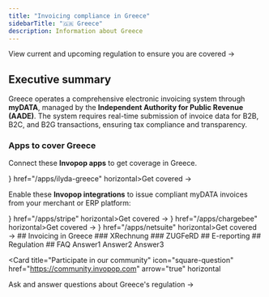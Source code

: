 ```yaml
---
title: "Invoicing compliance in Greece"
sidebarTitle: "🇬🇷 Greece"
description: Information about Greece
---
```


<Card title="Greece's invoicing e-regulation timeline" size="20" icon="timeline" href="greece-timeline" horizontal>
  View current and upcoming regulation to ensure you are covered →
</Card>


## Executive summary

Greece operates a comprehensive electronic invoicing system through **myDATA**, managed by the **Independent Authority for Public Revenue (AADE)**. The system requires real-time submission of invoice data for B2B, B2C, and B2G transactions, ensuring tax compliance and transparency.

### Apps to cover Greece

Connect these **Invopop apps** to get coverage in Greece.

<Columns cols="2">
  <Card title="ΙΛΥΔΑ Greece" size="20" icon={ <IlydaIcon size={24} /> } href="/apps/ilyda-greece" horizontal>Get covered →</Card>
</Columns>

Enable these **Invopop integrations** to issue compliant myDATA invoices from your merchant or ERP platform:

<Columns cols="2">
  <Card  title="Stripe" size="20" icon={ <StripeIcon size={24} /> } href="/apps/stripe"  horizontal>Get covered →</Card>
  <Card  title="ChargeBee" size="20" icon={ <ChargebeeIcon size={24} /> } href="/apps/chargebee"  horizontal>Get covered →</Card>
  <Card  title="Netsuite" size="20" icon={ <NetsuiteIcon size={24} /> } href="/apps/netsuite"  horizontal>Get covered →</Card>
</Columns>
## Invoicing in Greece
### XRechnung
### ZUGFeRD
## E-reporting
## Regulation
## FAQ

<AccordionGroup>
  <Accordion title="Question1">
    Answer1
  </Accordion>
  <Accordion title="Question2">
    Answer2
  </Accordion>
  <Accordion title="Question3">
    Answer3
  </Accordion>
</AccordionGroup>

<Card title="Participate in our community"
  icon="square-question"
  href="https://community.invopop.com"
  arrow="true"
  horizontal
>
  Ask and answer questions about Greece's regulation →
</Card>
